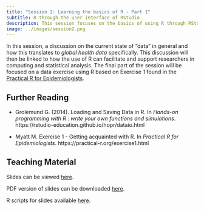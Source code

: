 ```yaml
---
title: "Session 2: Learning the basics of R - Part 1"
subtitle: R through the user interface of RStudio
description: This session focuses on the basics of using R through RStudio for working with data.
image: ../images/session2.png
---
```


In this session, a discussion on the current state of "data" in general and how this translates to *global health data* specifically. This discussion will then be linked to how the use of R can facilitate and support researchers in computing and statistical analysis. The final part of the session will be focused on a data exercise using R based on Exercise 1 found in the [Practical R for Epidemiologists](https://practical-r.org).

## Further Reading

-   Grolemund G. (2014). Loading and Saving Data in R. In *Hands-on programming with R : write your own functions and simulations*. https://rstudio-education.github.io/hopr/dataio.html

-   Myatt M. Exercise 1 - Getting acquainted with R. In *Practical R for Epidemiologists*. https://practical-r.org/exercise1.html

## Teaching Material

Slides can be viewed [here](https://oxford-ihtm.io/open-reproducible-science/session2.html).

PDF version of slides can be downloaded [here](https://oxford-ihtm.io/open-reproducible-science/pdf/session2-r-basics-part1.pdf).

R scripts for slides available [here](https://github.com/OxfordIHTM/open-reproducible-science/blob/main/session2.Rmd).

